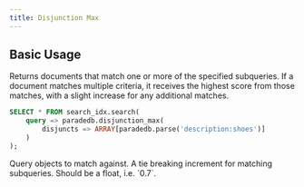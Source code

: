 ```yaml
---
title: Disjunction Max
---
```


## Basic Usage

Returns documents that match one or more of the specified subqueries. If a document matches multiple criteria, it receives the highest score from those matches, with a slight increase for any additional matches.

```sql
SELECT * FROM search_idx.search(
	query => paradedb.disjunction_max(
		disjuncts => ARRAY[paradedb.parse('description:shoes')]
	)
);
```

<ParamField body="disjuncts" required>
  Query objects to match against.
</ParamField>
<ParamField body="tie_breaker">
  A tie breaking increment for matching subqueries. Should be a float, i.e.
  `0.7`.
</ParamField>
